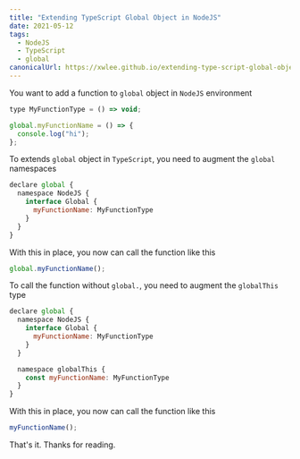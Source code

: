 ```yaml
---
title: "Extending TypeScript Global Object in NodeJS"
date: 2021-05-12
tags:
  - NodeJS
  - TypeScript
  - global
canonicalUrl: https://xwlee.github.io/extending-type-script-global-object-in-node-js
---
```


You want to add a function to `global` object in `NodeJS` environment

```js
type MyFunctionType = () => void;

global.myFunctionName = () => {
  console.log("hi");
};
```

To extends `global` object in `TypeScript`, you need to augment the `global` namespaces

```js
declare global {
  namespace NodeJS {
    interface Global {
      myFunctionName: MyFunctionType
    }
  }
}
```

With this in place, you now can call the function like this

```js
global.myFunctionName();
```

To call the function without `global.`, you need to augment the `globalThis` type

```js {8-10}
declare global {
  namespace NodeJS {
    interface Global {
      myFunctionName: MyFunctionType
    }
  }

  namespace globalThis {
    const myFunctionName: MyFunctionType
  }
}
```

With this in place, you now can call the function like this

```js
myFunctionName();
```

That's it. Thanks for reading.
